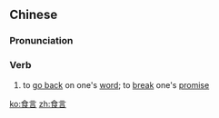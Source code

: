 ==Chinese==
{{zh-forms}}

===Pronunciation===
{{zh-pron
|m=shíyán
|c=sik6 jin4
|mn=qz,tw,xm:si̍t-giân/zz:si̍t-gân
|cat=v
}}

===Verb===
{{zh-verb}}

# to [[go back]] on one's [[word]]; to [[break]] one's [[promise]]

[[ko:食言]]
[[zh:食言]]